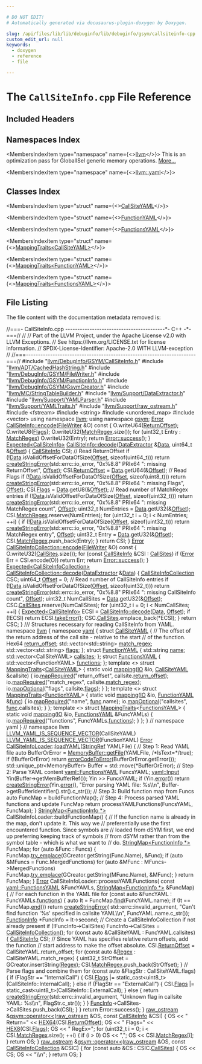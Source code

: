 ```yaml
---

# DO NOT EDIT!
# Automatically generated via docusaurus-plugin-doxygen by Doxygen.

slug: /api/files/lib/lib/debuginfo/lib/debuginfo/gsym/callsiteinfo-cpp
custom_edit_url: null
keywords:
  - doxygen
  - reference
  - file

---
```





# The `CallSiteInfo.cpp` File Reference

<DoxygenPage pluginConfig={pluginConfig}>



## Included Headers

<IncludesList>
<IncludesListItem
  filePath="llvm/DebugInfo/GSYM/CallSiteInfo.h"
  permalink="/docs/api/files/include/include/llvm/include/llvm/debuginfo/include/llvm/debuginfo/gsym/callsiteinfo-h"
  isLocal="true" />
<IncludesListItem
  filePath="llvm/ADT/CachedHashString.h"
  permalink="/docs/api/files/include/include/llvm/include/llvm/adt/cachedhashstring-h"
  isLocal="true" />
<IncludesListItem
  filePath="llvm/DebugInfo/GSYM/FileWriter.h"
  permalink="/docs/api/files/include/include/llvm/include/llvm/debuginfo/include/llvm/debuginfo/gsym/filewriter-h"
  isLocal="true" />
<IncludesListItem
  filePath="llvm/DebugInfo/GSYM/FunctionInfo.h"
  permalink="/docs/api/files/include/include/llvm/include/llvm/debuginfo/include/llvm/debuginfo/gsym/functioninfo-h"
  isLocal="true" />
<IncludesListItem
  filePath="llvm/DebugInfo/GSYM/GsymCreator.h"
  permalink="/docs/api/files/include/include/llvm/include/llvm/debuginfo/include/llvm/debuginfo/gsym/gsymcreator-h"
  isLocal="true" />
<IncludesListItem
  filePath="llvm/MC/StringTableBuilder.h"
  permalink="/docs/api/files/include/include/llvm/include/llvm/mc/stringtablebuilder-h"
  isLocal="true" />
<IncludesListItem
  filePath="llvm/Support/DataExtractor.h"
  permalink="/docs/api/files/include/include/llvm/include/llvm/support/dataextractor-h"
  isLocal="true" />
<IncludesListItem
  filePath="llvm/Support/YAMLParser.h"
  permalink="/docs/api/files/include/include/llvm/include/llvm/support/yamlparser-h"
  isLocal="true" />
<IncludesListItem
  filePath="llvm/Support/YAMLTraits.h"
  permalink="/docs/api/files/include/include/llvm/include/llvm/support/yamltraits-h"
  isLocal="true" />
<IncludesListItem
  filePath="llvm/Support/raw_ostream.h"
  permalink="/docs/api/files/include/include/llvm/include/llvm/support/raw-ostream-h"
  isLocal="true" />
<IncludesListItem
  filePath="fstream"
  permalink=""
  isLocal="false" />
<IncludesListItem
  filePath="string"
  permalink=""
  isLocal="false" />
<IncludesListItem
  filePath="unordered_map"
  permalink=""
  isLocal="false" />
<IncludesListItem
  filePath="vector"
  permalink=""
  isLocal="false" />
</IncludesList>

## Namespaces Index

<MembersIndex>

<MembersIndexItem
  type="namespace"
  name={<><a href="/docs/api/namespaces/llvm">llvm</a></>}>
This is an optimization pass for GlobalISel generic memory operations. <a href="/docs/api/namespaces/llvm/#details">More...</a>
</MembersIndexItem>

<MembersIndexItem
  type="namespace"
  name={<><a href="/docs/api/namespaces/llvm/yaml">llvm::yaml</a></>}>
</MembersIndexItem>

</MembersIndex>

## Classes Index

<MembersIndex>

<MembersIndexItem
  type="struct"
  name={<><a href="/docs/api/structs/llvm/yaml/callsiteyaml">CallSiteYAML</a></>}>
</MembersIndexItem>

<MembersIndexItem
  type="struct"
  name={<><a href="/docs/api/structs/llvm/yaml/functionyaml">FunctionYAML</a></>}>
</MembersIndexItem>

<MembersIndexItem
  type="struct"
  name={<><a href="/docs/api/structs/llvm/yaml/functionsyaml">FunctionsYAML</a></>}>
</MembersIndexItem>

<MembersIndexItem
  type="struct"
  name={<><a href="/docs/api/structs/llvm/yaml/mappingtraits-d2afca7929a5563e0e07bd99287f6885">MappingTraits&lt;CallSiteYAML&gt;</a></>}>
</MembersIndexItem>

<MembersIndexItem
  type="struct"
  name={<><a href="/docs/api/structs/llvm/yaml/mappingtraits-73076b6eb9c9391d098f1623686f6b0d">MappingTraits&lt;FunctionYAML&gt;</a></>}>
</MembersIndexItem>

<MembersIndexItem
  type="struct"
  name={<><a href="/docs/api/structs/llvm/yaml/mappingtraits-5e4c8f3ada171203904dfc07ddf3a94f">MappingTraits&lt;FunctionsYAML&gt;</a></>}>
</MembersIndexItem>

</MembersIndex>


## File Listing

The file content with the documentation metadata removed is:

<ProgramListing>

<Link id="l00001" /><CodeLine lineNumber="1"><span class="doxyHighlightComment">//===- CallSiteInfo.cpp -----------------------------------------&#42;- C++ -&#42;-===//</span></CodeLine>
<Link id="l00002" /><CodeLine lineNumber="2"><span class="doxyHighlightComment">//</span></CodeLine>
<Link id="l00003" /><CodeLine lineNumber="3"><span class="doxyHighlightComment">// Part of the LLVM Project, under the Apache License v2.0 with LLVM Exceptions.</span></CodeLine>
<Link id="l00004" /><CodeLine lineNumber="4"><span class="doxyHighlightComment">// See https://llvm.org/LICENSE.txt for license information.</span></CodeLine>
<Link id="l00005" /><CodeLine lineNumber="5"><span class="doxyHighlightComment">// SPDX-License-Identifier: Apache-2.0 WITH LLVM-exception</span></CodeLine>
<Link id="l00006" /><CodeLine lineNumber="6"><span class="doxyHighlightComment">//</span></CodeLine>
<Link id="l00007" /><CodeLine lineNumber="7"><span class="doxyHighlightComment">//===----------------------------------------------------------------------===//</span></CodeLine>
<Link id="l00008" /><CodeLine lineNumber="8"></CodeLine>
<Link id="l00009" /><CodeLine lineNumber="9"><span class="doxyHighlightPreprocessor">#include &quot;<a href="/docs/api/files/include/include/llvm/include/llvm/debuginfo/include/llvm/debuginfo/gsym/callsiteinfo-h">llvm/DebugInfo/GSYM/CallSiteInfo.h</a>&quot;</span></CodeLine>
<Link id="l00010" /><CodeLine lineNumber="10"><span class="doxyHighlightPreprocessor">#include &quot;<a href="/docs/api/files/include/include/llvm/include/llvm/adt/cachedhashstring-h">llvm/ADT/CachedHashString.h</a>&quot;</span></CodeLine>
<Link id="l00011" /><CodeLine lineNumber="11"><span class="doxyHighlightPreprocessor">#include &quot;<a href="/docs/api/files/include/include/llvm/include/llvm/debuginfo/include/llvm/debuginfo/gsym/filewriter-h">llvm/DebugInfo/GSYM/FileWriter.h</a>&quot;</span></CodeLine>
<Link id="l00012" /><CodeLine lineNumber="12"><span class="doxyHighlightPreprocessor">#include &quot;<a href="/docs/api/files/include/include/llvm/include/llvm/debuginfo/include/llvm/debuginfo/gsym/functioninfo-h">llvm/DebugInfo/GSYM/FunctionInfo.h</a>&quot;</span></CodeLine>
<Link id="l00013" /><CodeLine lineNumber="13"><span class="doxyHighlightPreprocessor">#include &quot;<a href="/docs/api/files/include/include/llvm/include/llvm/debuginfo/include/llvm/debuginfo/gsym/gsymcreator-h">llvm/DebugInfo/GSYM/GsymCreator.h</a>&quot;</span></CodeLine>
<Link id="l00014" /><CodeLine lineNumber="14"><span class="doxyHighlightPreprocessor">#include &quot;<a href="/docs/api/files/include/include/llvm/include/llvm/mc/stringtablebuilder-h">llvm/MC/StringTableBuilder.h</a>&quot;</span></CodeLine>
<Link id="l00015" /><CodeLine lineNumber="15"><span class="doxyHighlightPreprocessor">#include &quot;<a href="/docs/api/files/include/include/llvm/include/llvm/support/dataextractor-h">llvm/Support/DataExtractor.h</a>&quot;</span></CodeLine>
<Link id="l00016" /><CodeLine lineNumber="16"><span class="doxyHighlightPreprocessor">#include &quot;<a href="/docs/api/files/include/include/llvm/include/llvm/support/yamlparser-h">llvm/Support/YAMLParser.h</a>&quot;</span></CodeLine>
<Link id="l00017" /><CodeLine lineNumber="17"><span class="doxyHighlightPreprocessor">#include &quot;<a href="/docs/api/files/include/include/llvm/include/llvm/support/yamltraits-h">llvm/Support/YAMLTraits.h</a>&quot;</span></CodeLine>
<Link id="l00018" /><CodeLine lineNumber="18"><span class="doxyHighlightPreprocessor">#include &quot;<a href="/docs/api/files/include/include/llvm/include/llvm/support/raw-ostream-h">llvm/Support/raw&#95;ostream.h</a>&quot;</span></CodeLine>
<Link id="l00019" /><CodeLine lineNumber="19"><span class="doxyHighlightPreprocessor">#include &lt;fstream&gt;</span></CodeLine>
<Link id="l00020" /><CodeLine lineNumber="20"><span class="doxyHighlightPreprocessor">#include &lt;string&gt;</span></CodeLine>
<Link id="l00021" /><CodeLine lineNumber="21"><span class="doxyHighlightPreprocessor">#include &lt;unordered&#95;map&gt;</span></CodeLine>
<Link id="l00022" /><CodeLine lineNumber="22"><span class="doxyHighlightPreprocessor">#include &lt;vector&gt;</span></CodeLine>
<Link id="l00023" /><CodeLine lineNumber="23"></CodeLine>
<Link id="l00024" /><CodeLine lineNumber="24"><span class="doxyHighlightKeyword">using namespace </span><span class="doxyHighlight"><a href="/docs/api/namespaces/llvm">llvm</a>;</span></CodeLine>
<Link id="l00025" /><CodeLine lineNumber="25"><span class="doxyHighlightKeyword">using namespace </span><span class="doxyHighlight"><a href="/docs/api/namespaces/llvm/gsym">gsym</a>;</span></CodeLine>
<Link id="l00026" /><CodeLine lineNumber="26"></CodeLine>
<Link id="l00027" /><CodeLine lineNumber="27" lineLink="/docs/api/structs/llvm/gsym/callsiteinfo/#a04a75849a90c95c00d22f3894a196bc5"><span class="doxyHighlight"><a href="/docs/api/classes/llvm/error">Error</a> <a href="/docs/api/structs/llvm/gsym/callsiteinfo/#a04a75849a90c95c00d22f3894a196bc5">CallSiteInfo::encode</a>(<a href="/docs/api/classes/llvm/gsym/filewriter">FileWriter</a> &amp;O)</span><span class="doxyHighlightKeyword"> const </span><span class="doxyHighlight">&#123;</span></CodeLine>
<Link id="l00028" /><CodeLine lineNumber="28"><span class="doxyHighlight">  O.writeU64(<a href="/docs/api/structs/llvm/gsym/callsiteinfo/#a26c0bff4e03d1b8593ffd2590c20efcb">ReturnOffset</a>);</span></CodeLine>
<Link id="l00029" /><CodeLine lineNumber="29"><span class="doxyHighlight">  O.writeU8(<a href="/docs/api/structs/llvm/gsym/callsiteinfo/#aced76967548a86d559ae0b349755c0f7">Flags</a>);</span></CodeLine>
<Link id="l00030" /><CodeLine lineNumber="30"><span class="doxyHighlight">  O.writeU32(<a href="/docs/api/structs/llvm/gsym/callsiteinfo/#a04c72564fa58d17a8082073d5efcf101">MatchRegex</a>.size());</span></CodeLine>
<Link id="l00031" /><CodeLine lineNumber="31"><span class="doxyHighlight">  </span><span class="doxyHighlightKeywordFlow">for</span><span class="doxyHighlight"> (uint32&#95;t Entry : <a href="/docs/api/structs/llvm/gsym/callsiteinfo/#a04c72564fa58d17a8082073d5efcf101">MatchRegex</a>)</span></CodeLine>
<Link id="l00032" /><CodeLine lineNumber="32"><span class="doxyHighlight">    O.writeU32(Entry);</span></CodeLine>
<Link id="l00033" /><CodeLine lineNumber="33"><span class="doxyHighlight">  </span><span class="doxyHighlightKeywordFlow">return</span><span class="doxyHighlight"> <a href="/docs/api/classes/llvm/error/#a4dfd0813c3d0e0a30439b5a3e9196b59">Error::success</a>();</span></CodeLine>
<Link id="l00034" /><CodeLine lineNumber="34"><span class="doxyHighlight">&#125;</span></CodeLine>
<Link id="l00035" /><CodeLine lineNumber="35"></CodeLine>
<Link id="l00036" /><CodeLine lineNumber="36" lineLink="/docs/api/structs/llvm/gsym/callsiteinfo/#a596705578fd132b4b9793bb9e0a454d4"><span class="doxyHighlight"><a href="/docs/api/classes/llvm/expected">Expected&lt;CallSiteInfo&gt;</a> <a href="/docs/api/structs/llvm/gsym/callsiteinfo/#a596705578fd132b4b9793bb9e0a454d4">CallSiteInfo::decode</a>(<a href="/docs/api/classes/llvm/dataextractor">DataExtractor</a> &amp;<a href="/docs/api/namespaces/llvm/#aa20539e89704d20b98b97e9c3feac934">Data</a>,</span></CodeLine>
<Link id="l00037" /><CodeLine lineNumber="37"><span class="doxyHighlight">                                            uint64&#95;t &amp;<a href="/docs/api/namespaces/llvm/#a05f5b9a11bdcc5feba62899f95dcf878a3134224cba2545bc57954d3b072aebb4">Offset</a>) &#123;</span></CodeLine>
<Link id="l00038" /><CodeLine lineNumber="38"><span class="doxyHighlight">  <a href="/docs/api/structs/llvm/gsym/callsiteinfo">CallSiteInfo</a> CSI;</span></CodeLine>
<Link id="l00039" /><CodeLine lineNumber="39"></CodeLine>
<Link id="l00040" /><CodeLine lineNumber="40"><span class="doxyHighlight">  </span><span class="doxyHighlightComment">// Read ReturnOffset</span></CodeLine>
<Link id="l00041" /><CodeLine lineNumber="41"><span class="doxyHighlight">  </span><span class="doxyHighlightKeywordFlow">if</span><span class="doxyHighlight"> (!<a href="/docs/api/namespaces/llvm/#aa20539e89704d20b98b97e9c3feac934">Data</a>.isValidOffsetForDataOfSize(<a href="/docs/api/namespaces/llvm/#a05f5b9a11bdcc5feba62899f95dcf878a3134224cba2545bc57954d3b072aebb4">Offset</a>, </span><span class="doxyHighlightKeyword">sizeof</span><span class="doxyHighlight">(uint64&#95;t)))</span></CodeLine>
<Link id="l00042" /><CodeLine lineNumber="42"><span class="doxyHighlight">    </span><span class="doxyHighlightKeywordFlow">return</span><span class="doxyHighlight"> <a href="/docs/api/namespaces/llvm/#a4d2fd926089a58d482fb67a362e11bad">createStringError</a>(std::errc::io&#95;error,</span></CodeLine>
<Link id="l00043" /><CodeLine lineNumber="43"><span class="doxyHighlight">                             </span><span class="doxyHighlightStringLiteral">&quot;0x%8.8&quot;</span><span class="doxyHighlight"> PRIx64 </span><span class="doxyHighlightStringLiteral">&quot;: missing ReturnOffset&quot;</span><span class="doxyHighlight">, <a href="/docs/api/namespaces/llvm/#a05f5b9a11bdcc5feba62899f95dcf878a3134224cba2545bc57954d3b072aebb4">Offset</a>);</span></CodeLine>
<Link id="l00044" /><CodeLine lineNumber="44"><span class="doxyHighlight">  CSI.<a href="/docs/api/structs/llvm/gsym/callsiteinfo/#a26c0bff4e03d1b8593ffd2590c20efcb">ReturnOffset</a> = <a href="/docs/api/namespaces/llvm/#aa20539e89704d20b98b97e9c3feac934">Data</a>.getU64(&amp;<a href="/docs/api/namespaces/llvm/#a05f5b9a11bdcc5feba62899f95dcf878a3134224cba2545bc57954d3b072aebb4">Offset</a>);</span></CodeLine>
<Link id="l00045" /><CodeLine lineNumber="45"></CodeLine>
<Link id="l00046" /><CodeLine lineNumber="46"><span class="doxyHighlight">  </span><span class="doxyHighlightComment">// Read Flags</span></CodeLine>
<Link id="l00047" /><CodeLine lineNumber="47"><span class="doxyHighlight">  </span><span class="doxyHighlightKeywordFlow">if</span><span class="doxyHighlight"> (!<a href="/docs/api/namespaces/llvm/#aa20539e89704d20b98b97e9c3feac934">Data</a>.isValidOffsetForDataOfSize(<a href="/docs/api/namespaces/llvm/#a05f5b9a11bdcc5feba62899f95dcf878a3134224cba2545bc57954d3b072aebb4">Offset</a>, </span><span class="doxyHighlightKeyword">sizeof</span><span class="doxyHighlight">(uint8&#95;t)))</span></CodeLine>
<Link id="l00048" /><CodeLine lineNumber="48"><span class="doxyHighlight">    </span><span class="doxyHighlightKeywordFlow">return</span><span class="doxyHighlight"> <a href="/docs/api/namespaces/llvm/#a4d2fd926089a58d482fb67a362e11bad">createStringError</a>(std::errc::io&#95;error,</span></CodeLine>
<Link id="l00049" /><CodeLine lineNumber="49"><span class="doxyHighlight">                             </span><span class="doxyHighlightStringLiteral">&quot;0x%8.8&quot;</span><span class="doxyHighlight"> PRIx64 </span><span class="doxyHighlightStringLiteral">&quot;: missing Flags&quot;</span><span class="doxyHighlight">, <a href="/docs/api/namespaces/llvm/#a05f5b9a11bdcc5feba62899f95dcf878a3134224cba2545bc57954d3b072aebb4">Offset</a>);</span></CodeLine>
<Link id="l00050" /><CodeLine lineNumber="50"><span class="doxyHighlight">  CSI.<a href="/docs/api/structs/llvm/gsym/callsiteinfo/#aced76967548a86d559ae0b349755c0f7">Flags</a> = <a href="/docs/api/namespaces/llvm/#aa20539e89704d20b98b97e9c3feac934">Data</a>.getU8(&amp;<a href="/docs/api/namespaces/llvm/#a05f5b9a11bdcc5feba62899f95dcf878a3134224cba2545bc57954d3b072aebb4">Offset</a>);</span></CodeLine>
<Link id="l00051" /><CodeLine lineNumber="51"></CodeLine>
<Link id="l00052" /><CodeLine lineNumber="52"><span class="doxyHighlight">  </span><span class="doxyHighlightComment">// Read number of MatchRegex entries</span></CodeLine>
<Link id="l00053" /><CodeLine lineNumber="53"><span class="doxyHighlight">  </span><span class="doxyHighlightKeywordFlow">if</span><span class="doxyHighlight"> (!<a href="/docs/api/namespaces/llvm/#aa20539e89704d20b98b97e9c3feac934">Data</a>.isValidOffsetForDataOfSize(<a href="/docs/api/namespaces/llvm/#a05f5b9a11bdcc5feba62899f95dcf878a3134224cba2545bc57954d3b072aebb4">Offset</a>, </span><span class="doxyHighlightKeyword">sizeof</span><span class="doxyHighlight">(uint32&#95;t)))</span></CodeLine>
<Link id="l00054" /><CodeLine lineNumber="54"><span class="doxyHighlight">    </span><span class="doxyHighlightKeywordFlow">return</span><span class="doxyHighlight"> <a href="/docs/api/namespaces/llvm/#a4d2fd926089a58d482fb67a362e11bad">createStringError</a>(std::errc::io&#95;error,</span></CodeLine>
<Link id="l00055" /><CodeLine lineNumber="55"><span class="doxyHighlight">                             </span><span class="doxyHighlightStringLiteral">&quot;0x%8.8&quot;</span><span class="doxyHighlight"> PRIx64 </span><span class="doxyHighlightStringLiteral">&quot;: missing MatchRegex count&quot;</span><span class="doxyHighlight">,</span></CodeLine>
<Link id="l00056" /><CodeLine lineNumber="56"><span class="doxyHighlight">                             <a href="/docs/api/namespaces/llvm/#a05f5b9a11bdcc5feba62899f95dcf878a3134224cba2545bc57954d3b072aebb4">Offset</a>);</span></CodeLine>
<Link id="l00057" /><CodeLine lineNumber="57"><span class="doxyHighlight">  uint32&#95;t NumEntries = <a href="/docs/api/namespaces/llvm/#aa20539e89704d20b98b97e9c3feac934">Data</a>.getU32(&amp;<a href="/docs/api/namespaces/llvm/#a05f5b9a11bdcc5feba62899f95dcf878a3134224cba2545bc57954d3b072aebb4">Offset</a>);</span></CodeLine>
<Link id="l00058" /><CodeLine lineNumber="58"></CodeLine>
<Link id="l00059" /><CodeLine lineNumber="59"><span class="doxyHighlight">  CSI.<a href="/docs/api/structs/llvm/gsym/callsiteinfo/#a04c72564fa58d17a8082073d5efcf101">MatchRegex</a>.reserve(NumEntries);</span></CodeLine>
<Link id="l00060" /><CodeLine lineNumber="60"><span class="doxyHighlight">  </span><span class="doxyHighlightKeywordFlow">for</span><span class="doxyHighlight"> (uint32&#95;t i = 0; i &lt; NumEntries; ++i) &#123;</span></CodeLine>
<Link id="l00061" /><CodeLine lineNumber="61"><span class="doxyHighlight">    </span><span class="doxyHighlightKeywordFlow">if</span><span class="doxyHighlight"> (!<a href="/docs/api/namespaces/llvm/#aa20539e89704d20b98b97e9c3feac934">Data</a>.isValidOffsetForDataOfSize(<a href="/docs/api/namespaces/llvm/#a05f5b9a11bdcc5feba62899f95dcf878a3134224cba2545bc57954d3b072aebb4">Offset</a>, </span><span class="doxyHighlightKeyword">sizeof</span><span class="doxyHighlight">(uint32&#95;t)))</span></CodeLine>
<Link id="l00062" /><CodeLine lineNumber="62"><span class="doxyHighlight">      </span><span class="doxyHighlightKeywordFlow">return</span><span class="doxyHighlight"> <a href="/docs/api/namespaces/llvm/#a4d2fd926089a58d482fb67a362e11bad">createStringError</a>(std::errc::io&#95;error,</span></CodeLine>
<Link id="l00063" /><CodeLine lineNumber="63"><span class="doxyHighlight">                               </span><span class="doxyHighlightStringLiteral">&quot;0x%8.8&quot;</span><span class="doxyHighlight"> PRIx64 </span><span class="doxyHighlightStringLiteral">&quot;: missing MatchRegex entry&quot;</span><span class="doxyHighlight">,</span></CodeLine>
<Link id="l00064" /><CodeLine lineNumber="64"><span class="doxyHighlight">                               <a href="/docs/api/namespaces/llvm/#a05f5b9a11bdcc5feba62899f95dcf878a3134224cba2545bc57954d3b072aebb4">Offset</a>);</span></CodeLine>
<Link id="l00065" /><CodeLine lineNumber="65"><span class="doxyHighlight">    uint32&#95;t Entry = <a href="/docs/api/namespaces/llvm/#aa20539e89704d20b98b97e9c3feac934">Data</a>.getU32(&amp;<a href="/docs/api/namespaces/llvm/#a05f5b9a11bdcc5feba62899f95dcf878a3134224cba2545bc57954d3b072aebb4">Offset</a>);</span></CodeLine>
<Link id="l00066" /><CodeLine lineNumber="66"><span class="doxyHighlight">    CSI.<a href="/docs/api/structs/llvm/gsym/callsiteinfo/#a04c72564fa58d17a8082073d5efcf101">MatchRegex</a>.push&#95;back(Entry);</span></CodeLine>
<Link id="l00067" /><CodeLine lineNumber="67"><span class="doxyHighlight">  &#125;</span></CodeLine>
<Link id="l00068" /><CodeLine lineNumber="68"></CodeLine>
<Link id="l00069" /><CodeLine lineNumber="69"><span class="doxyHighlight">  </span><span class="doxyHighlightKeywordFlow">return</span><span class="doxyHighlight"> CSI;</span></CodeLine>
<Link id="l00070" /><CodeLine lineNumber="70"><span class="doxyHighlight">&#125;</span></CodeLine>
<Link id="l00071" /><CodeLine lineNumber="71"></CodeLine>
<Link id="l00072" /><CodeLine lineNumber="72" lineLink="/docs/api/structs/llvm/gsym/callsiteinfocollection/#a369566f0a63d8b39c91018ae3c9cf95d"><span class="doxyHighlight"><a href="/docs/api/classes/llvm/error">Error</a> <a href="/docs/api/structs/llvm/gsym/callsiteinfocollection/#a369566f0a63d8b39c91018ae3c9cf95d">CallSiteInfoCollection::encode</a>(<a href="/docs/api/classes/llvm/gsym/filewriter">FileWriter</a> &amp;O)</span><span class="doxyHighlightKeyword"> const </span><span class="doxyHighlight">&#123;</span></CodeLine>
<Link id="l00073" /><CodeLine lineNumber="73"><span class="doxyHighlight">  O.writeU32(<a href="/docs/api/structs/llvm/gsym/callsiteinfocollection/#a3d5d409c866a7de92877f77cb8f638de">CallSites</a>.size());</span></CodeLine>
<Link id="l00074" /><CodeLine lineNumber="74"><span class="doxyHighlight">  </span><span class="doxyHighlightKeywordFlow">for</span><span class="doxyHighlight"> (</span><span class="doxyHighlightKeyword">const</span><span class="doxyHighlight"> <a href="/docs/api/structs/llvm/gsym/callsiteinfo">CallSiteInfo</a> &amp;CSI : <a href="/docs/api/structs/llvm/gsym/callsiteinfocollection/#a3d5d409c866a7de92877f77cb8f638de">CallSites</a>)</span></CodeLine>
<Link id="l00075" /><CodeLine lineNumber="75"><span class="doxyHighlight">    </span><span class="doxyHighlightKeywordFlow">if</span><span class="doxyHighlight"> (<a href="/docs/api/classes/llvm/error">Error</a> Err = CSI.encode(O))</span></CodeLine>
<Link id="l00076" /><CodeLine lineNumber="76"><span class="doxyHighlight">      </span><span class="doxyHighlightKeywordFlow">return</span><span class="doxyHighlight"> Err;</span></CodeLine>
<Link id="l00077" /><CodeLine lineNumber="77"></CodeLine>
<Link id="l00078" /><CodeLine lineNumber="78"><span class="doxyHighlight">  </span><span class="doxyHighlightKeywordFlow">return</span><span class="doxyHighlight"> <a href="/docs/api/classes/llvm/error/#a4dfd0813c3d0e0a30439b5a3e9196b59">Error::success</a>();</span></CodeLine>
<Link id="l00079" /><CodeLine lineNumber="79"><span class="doxyHighlight">&#125;</span></CodeLine>
<Link id="l00080" /><CodeLine lineNumber="80"></CodeLine>
<Link id="l00081" /><CodeLine lineNumber="81"><span class="doxyHighlight"><a href="/docs/api/classes/llvm/expected">Expected&lt;CallSiteInfoCollection&gt;</a></span></CodeLine>
<Link id="l00082" /><CodeLine lineNumber="82" lineLink="/docs/api/structs/llvm/gsym/callsiteinfocollection/#ade8c3030c7854f2dce476b50e2102815"><span class="doxyHighlight"><a href="/docs/api/structs/llvm/gsym/callsiteinfocollection/#ade8c3030c7854f2dce476b50e2102815">CallSiteInfoCollection::decode</a>(<a href="/docs/api/classes/llvm/dataextractor">DataExtractor</a> &amp;<a href="/docs/api/namespaces/llvm/#aa20539e89704d20b98b97e9c3feac934">Data</a>) &#123;</span></CodeLine>
<Link id="l00083" /><CodeLine lineNumber="83"><span class="doxyHighlight">  <a href="/docs/api/structs/llvm/gsym/callsiteinfocollection">CallSiteInfoCollection</a> CSC;</span></CodeLine>
<Link id="l00084" /><CodeLine lineNumber="84"><span class="doxyHighlight">  uint64&#95;t <a href="/docs/api/namespaces/llvm/#a05f5b9a11bdcc5feba62899f95dcf878a3134224cba2545bc57954d3b072aebb4">Offset</a> = 0;</span></CodeLine>
<Link id="l00085" /><CodeLine lineNumber="85"></CodeLine>
<Link id="l00086" /><CodeLine lineNumber="86"><span class="doxyHighlight">  </span><span class="doxyHighlightComment">// Read number of CallSiteInfo entries</span></CodeLine>
<Link id="l00087" /><CodeLine lineNumber="87"><span class="doxyHighlight">  </span><span class="doxyHighlightKeywordFlow">if</span><span class="doxyHighlight"> (!<a href="/docs/api/namespaces/llvm/#aa20539e89704d20b98b97e9c3feac934">Data</a>.isValidOffsetForDataOfSize(<a href="/docs/api/namespaces/llvm/#a05f5b9a11bdcc5feba62899f95dcf878a3134224cba2545bc57954d3b072aebb4">Offset</a>, </span><span class="doxyHighlightKeyword">sizeof</span><span class="doxyHighlight">(uint32&#95;t)))</span></CodeLine>
<Link id="l00088" /><CodeLine lineNumber="88"><span class="doxyHighlight">    </span><span class="doxyHighlightKeywordFlow">return</span><span class="doxyHighlight"> <a href="/docs/api/namespaces/llvm/#a4d2fd926089a58d482fb67a362e11bad">createStringError</a>(std::errc::io&#95;error,</span></CodeLine>
<Link id="l00089" /><CodeLine lineNumber="89"><span class="doxyHighlight">                             </span><span class="doxyHighlightStringLiteral">&quot;0x%8.8&quot;</span><span class="doxyHighlight"> PRIx64 </span><span class="doxyHighlightStringLiteral">&quot;: missing CallSiteInfo count&quot;</span><span class="doxyHighlight">,</span></CodeLine>
<Link id="l00090" /><CodeLine lineNumber="90"><span class="doxyHighlight">                             <a href="/docs/api/namespaces/llvm/#a05f5b9a11bdcc5feba62899f95dcf878a3134224cba2545bc57954d3b072aebb4">Offset</a>);</span></CodeLine>
<Link id="l00091" /><CodeLine lineNumber="91"><span class="doxyHighlight">  uint32&#95;t NumCallSites = <a href="/docs/api/namespaces/llvm/#aa20539e89704d20b98b97e9c3feac934">Data</a>.getU32(&amp;<a href="/docs/api/namespaces/llvm/#a05f5b9a11bdcc5feba62899f95dcf878a3134224cba2545bc57954d3b072aebb4">Offset</a>);</span></CodeLine>
<Link id="l00092" /><CodeLine lineNumber="92"></CodeLine>
<Link id="l00093" /><CodeLine lineNumber="93"><span class="doxyHighlight">  CSC.<a href="/docs/api/structs/llvm/gsym/callsiteinfocollection/#a3d5d409c866a7de92877f77cb8f638de">CallSites</a>.reserve(NumCallSites);</span></CodeLine>
<Link id="l00094" /><CodeLine lineNumber="94"><span class="doxyHighlight">  </span><span class="doxyHighlightKeywordFlow">for</span><span class="doxyHighlight"> (uint32&#95;t i = 0; i &lt; NumCallSites; ++i) &#123;</span></CodeLine>
<Link id="l00095" /><CodeLine lineNumber="95"><span class="doxyHighlight">    <a href="/docs/api/classes/llvm/expected">Expected&lt;CallSiteInfo&gt;</a> ECSI = <a href="/docs/api/structs/llvm/gsym/callsiteinfo/#a596705578fd132b4b9793bb9e0a454d4">CallSiteInfo::decode</a>(<a href="/docs/api/namespaces/llvm/#aa20539e89704d20b98b97e9c3feac934">Data</a>, <a href="/docs/api/namespaces/llvm/#a05f5b9a11bdcc5feba62899f95dcf878a3134224cba2545bc57954d3b072aebb4">Offset</a>);</span></CodeLine>
<Link id="l00096" /><CodeLine lineNumber="96"><span class="doxyHighlight">    </span><span class="doxyHighlightKeywordFlow">if</span><span class="doxyHighlight"> (!ECSI)</span></CodeLine>
<Link id="l00097" /><CodeLine lineNumber="97"><span class="doxyHighlight">      </span><span class="doxyHighlightKeywordFlow">return</span><span class="doxyHighlight"> ECSI.<a href="/docs/api/classes/llvm/expected/#a94789df4ebd03dc008e8adebaa66ac1f">takeError</a>();</span></CodeLine>
<Link id="l00098" /><CodeLine lineNumber="98"><span class="doxyHighlight">    CSC.<a href="/docs/api/structs/llvm/gsym/callsiteinfocollection/#a3d5d409c866a7de92877f77cb8f638de">CallSites</a>.emplace&#95;back(&#42;ECSI);</span></CodeLine>
<Link id="l00099" /><CodeLine lineNumber="99"><span class="doxyHighlight">  &#125;</span></CodeLine>
<Link id="l00100" /><CodeLine lineNumber="100"></CodeLine>
<Link id="l00101" /><CodeLine lineNumber="101"><span class="doxyHighlight">  </span><span class="doxyHighlightKeywordFlow">return</span><span class="doxyHighlight"> CSC;</span></CodeLine>
<Link id="l00102" /><CodeLine lineNumber="102"><span class="doxyHighlight">&#125;</span></CodeLine>
<Link id="l00103" /><CodeLine lineNumber="103"></CodeLine>
<Link id="l00104" /><CodeLine lineNumber="104"><span class="doxyHighlightComment">/// Structures necessary for reading CallSiteInfo from YAML.</span></CodeLine>
<Link id="l00105" /><CodeLine lineNumber="105"><span class="doxyHighlightKeyword">namespace </span><span class="doxyHighlight"><a href="/docs/api/namespaces/llvm">llvm</a> &#123;</span></CodeLine>
<Link id="l00106" /><CodeLine lineNumber="106"><span class="doxyHighlightKeyword">namespace </span><span class="doxyHighlight"><a href="/docs/api/namespaces/llvm/yaml">yaml</a> &#123;</span></CodeLine>
<Link id="l00107" /><CodeLine lineNumber="107"></CodeLine>
<Link id="l00108" /><CodeLine lineNumber="108" lineLink="/docs/api/structs/llvm/yaml/callsiteyaml"><span class="doxyHighlightKeyword">struct </span><span class="doxyHighlight"><a href="/docs/api/structs/llvm/yaml/callsiteyaml">CallSiteYAML</a> &#123;</span></CodeLine>
<Link id="l00109" /><CodeLine lineNumber="109"><span class="doxyHighlight">  </span><span class="doxyHighlightComment">// The offset of the return address of the call site - relative to the start</span></CodeLine>
<Link id="l00110" /><CodeLine lineNumber="110"><span class="doxyHighlight">  </span><span class="doxyHighlightComment">// of the function.</span></CodeLine>
<Link id="l00111" /><CodeLine lineNumber="111" lineLink="/docs/api/structs/llvm/yaml/callsiteyaml/#ab8e99b7f2eaae0f4dc1b19fbdbc2fd57"><span class="doxyHighlight">  Hex64 <a href="/docs/api/structs/llvm/yaml/callsiteyaml/#ab8e99b7f2eaae0f4dc1b19fbdbc2fd57">return&#95;offset</a>;</span></CodeLine>
<Link id="l00112" /><CodeLine lineNumber="112" lineLink="/docs/api/structs/llvm/yaml/callsiteyaml/#a8decde4eff98b4bbed8a316cd9370659"><span class="doxyHighlight">  std::vector&lt;std::string&gt; <a href="/docs/api/structs/llvm/yaml/callsiteyaml/#a8decde4eff98b4bbed8a316cd9370659">match&#95;regex</a>;</span></CodeLine>
<Link id="l00113" /><CodeLine lineNumber="113" lineLink="/docs/api/structs/llvm/yaml/callsiteyaml/#a0fe69e82213464436e304e04d8e191b8"><span class="doxyHighlight">  std::vector&lt;std::string&gt; <a href="/docs/api/structs/llvm/yaml/callsiteyaml/#a0fe69e82213464436e304e04d8e191b8">flags</a>;</span></CodeLine>
<Link id="l00114" /><CodeLine lineNumber="114"><span class="doxyHighlight">&#125;;</span></CodeLine>
<Link id="l00115" /><CodeLine lineNumber="115"></CodeLine>
<Link id="l00116" /><CodeLine lineNumber="116" lineLink="/docs/api/structs/llvm/yaml/functionyaml"><span class="doxyHighlightKeyword">struct </span><span class="doxyHighlight"><a href="/docs/api/structs/llvm/yaml/functionyaml">FunctionYAML</a> &#123;</span></CodeLine>
<Link id="l00117" /><CodeLine lineNumber="117" lineLink="/docs/api/structs/llvm/yaml/functionyaml/#a17466b2c5519b6ad19e5ab708a4edfa0"><span class="doxyHighlight">  std::string <a href="/docs/api/structs/llvm/yaml/functionyaml/#a17466b2c5519b6ad19e5ab708a4edfa0">name</a>;</span></CodeLine>
<Link id="l00118" /><CodeLine lineNumber="118" lineLink="/docs/api/structs/llvm/yaml/functionyaml/#a646db5ebacbaca094e87c47af633f0a6"><span class="doxyHighlight">  std::vector&lt;CallSiteYAML&gt; <a href="/docs/api/structs/llvm/yaml/functionyaml/#a646db5ebacbaca094e87c47af633f0a6">callsites</a>;</span></CodeLine>
<Link id="l00119" /><CodeLine lineNumber="119"><span class="doxyHighlight">&#125;;</span></CodeLine>
<Link id="l00120" /><CodeLine lineNumber="120"></CodeLine>
<Link id="l00121" /><CodeLine lineNumber="121" lineLink="/docs/api/structs/llvm/yaml/functionsyaml"><span class="doxyHighlightKeyword">struct </span><span class="doxyHighlight"><a href="/docs/api/structs/llvm/yaml/functionsyaml">FunctionsYAML</a> &#123;</span></CodeLine>
<Link id="l00122" /><CodeLine lineNumber="122" lineLink="/docs/api/structs/llvm/yaml/functionsyaml/#a9245373daf38271edb5487b3f6bdc0d3"><span class="doxyHighlight">  std::vector&lt;FunctionYAML&gt; <a href="/docs/api/structs/llvm/yaml/functionsyaml/#a9245373daf38271edb5487b3f6bdc0d3">functions</a>;</span></CodeLine>
<Link id="l00123" /><CodeLine lineNumber="123"><span class="doxyHighlight">&#125;;</span></CodeLine>
<Link id="l00124" /><CodeLine lineNumber="124"></CodeLine>
<Link id="l00125" /><CodeLine lineNumber="125" lineLink="/docs/api/structs/llvm/yaml/mappingtraits-d2afca7929a5563e0e07bd99287f6885"><span class="doxyHighlightKeyword">template</span><span class="doxyHighlight"> &lt;&gt; </span><span class="doxyHighlightKeyword">struct </span><span class="doxyHighlight"><a href="/docs/api/structs/llvm/yaml/mappingtraits">MappingTraits</a>&lt;<a href="/docs/api/structs/llvm/yaml/callsiteyaml">CallSiteYAML</a>&gt; &#123;</span></CodeLine>
<Link id="l00126" /><CodeLine lineNumber="126" lineLink="/docs/api/structs/llvm/yaml/mappingtraits-d2afca7929a5563e0e07bd99287f6885/#a6a86ffce1b2a3aa7fb021fca07fd95cf"><span class="doxyHighlight">  </span><span class="doxyHighlightKeyword">static</span><span class="doxyHighlight"> </span><span class="doxyHighlightKeywordType">void</span><span class="doxyHighlight"> <a href="/docs/api/structs/llvm/yaml/mappingtraits-d2afca7929a5563e0e07bd99287f6885/#a6a86ffce1b2a3aa7fb021fca07fd95cf">mapping</a>(<a href="/docs/api/classes/llvm/yaml/io">IO</a> &amp;io, <a href="/docs/api/structs/llvm/yaml/callsiteyaml">CallSiteYAML</a> &amp;callsite) &#123;</span></CodeLine>
<Link id="l00127" /><CodeLine lineNumber="127"><span class="doxyHighlight">    io.<a href="/docs/api/classes/llvm/yaml/io/#a76b59883a4b23c1cb5c5f55eac119f0d">mapRequired</a>(</span><span class="doxyHighlightStringLiteral">&quot;return&#95;offset&quot;</span><span class="doxyHighlight">, callsite.<a href="/docs/api/structs/llvm/yaml/callsiteyaml/#ab8e99b7f2eaae0f4dc1b19fbdbc2fd57">return&#95;offset</a>);</span></CodeLine>
<Link id="l00128" /><CodeLine lineNumber="128"><span class="doxyHighlight">    io.<a href="/docs/api/classes/llvm/yaml/io/#a76b59883a4b23c1cb5c5f55eac119f0d">mapRequired</a>(</span><span class="doxyHighlightStringLiteral">&quot;match&#95;regex&quot;</span><span class="doxyHighlight">, callsite.<a href="/docs/api/structs/llvm/yaml/callsiteyaml/#a8decde4eff98b4bbed8a316cd9370659">match&#95;regex</a>);</span></CodeLine>
<Link id="l00129" /><CodeLine lineNumber="129"><span class="doxyHighlight">    io.<a href="/docs/api/classes/llvm/yaml/io/#a27dee5b4ee79b39bc614889a4186bbf5">mapOptional</a>(</span><span class="doxyHighlightStringLiteral">&quot;flags&quot;</span><span class="doxyHighlight">, callsite.<a href="/docs/api/structs/llvm/yaml/callsiteyaml/#a0fe69e82213464436e304e04d8e191b8">flags</a>);</span></CodeLine>
<Link id="l00130" /><CodeLine lineNumber="130"><span class="doxyHighlight">  &#125;</span></CodeLine>
<Link id="l00131" /><CodeLine lineNumber="131"><span class="doxyHighlight">&#125;;</span></CodeLine>
<Link id="l00132" /><CodeLine lineNumber="132"></CodeLine>
<Link id="l00133" /><CodeLine lineNumber="133" lineLink="/docs/api/structs/llvm/yaml/mappingtraits-73076b6eb9c9391d098f1623686f6b0d"><span class="doxyHighlightKeyword">template</span><span class="doxyHighlight"> &lt;&gt; </span><span class="doxyHighlightKeyword">struct </span><span class="doxyHighlight"><a href="/docs/api/structs/llvm/yaml/mappingtraits">MappingTraits</a>&lt;<a href="/docs/api/structs/llvm/yaml/functionyaml">FunctionYAML</a>&gt; &#123;</span></CodeLine>
<Link id="l00134" /><CodeLine lineNumber="134" lineLink="/docs/api/structs/llvm/yaml/mappingtraits-73076b6eb9c9391d098f1623686f6b0d/#aacec8ea10f36647b4110e9c525174adf"><span class="doxyHighlight">  </span><span class="doxyHighlightKeyword">static</span><span class="doxyHighlight"> </span><span class="doxyHighlightKeywordType">void</span><span class="doxyHighlight"> <a href="/docs/api/structs/llvm/yaml/mappingtraits-73076b6eb9c9391d098f1623686f6b0d/#aacec8ea10f36647b4110e9c525174adf">mapping</a>(<a href="/docs/api/classes/llvm/yaml/io">IO</a> &amp;io, <a href="/docs/api/structs/llvm/yaml/functionyaml">FunctionYAML</a> &amp;<a href="/docs/api/files/lib/lib/codegen/globalmergefunctions-cpp/#a55dce45877a3475cd98c9140a1bef4d7">func</a>) &#123;</span></CodeLine>
<Link id="l00135" /><CodeLine lineNumber="135"><span class="doxyHighlight">    io.<a href="/docs/api/classes/llvm/yaml/io/#a76b59883a4b23c1cb5c5f55eac119f0d">mapRequired</a>(</span><span class="doxyHighlightStringLiteral">&quot;name&quot;</span><span class="doxyHighlight">, <a href="/docs/api/files/lib/lib/codegen/globalmergefunctions-cpp/#a55dce45877a3475cd98c9140a1bef4d7">func</a>.name);</span></CodeLine>
<Link id="l00136" /><CodeLine lineNumber="136"><span class="doxyHighlight">    io.<a href="/docs/api/classes/llvm/yaml/io/#a27dee5b4ee79b39bc614889a4186bbf5">mapOptional</a>(</span><span class="doxyHighlightStringLiteral">&quot;callsites&quot;</span><span class="doxyHighlight">, <a href="/docs/api/files/lib/lib/codegen/globalmergefunctions-cpp/#a55dce45877a3475cd98c9140a1bef4d7">func</a>.callsites);</span></CodeLine>
<Link id="l00137" /><CodeLine lineNumber="137"><span class="doxyHighlight">  &#125;</span></CodeLine>
<Link id="l00138" /><CodeLine lineNumber="138"><span class="doxyHighlight">&#125;;</span></CodeLine>
<Link id="l00139" /><CodeLine lineNumber="139"></CodeLine>
<Link id="l00140" /><CodeLine lineNumber="140" lineLink="/docs/api/structs/llvm/yaml/mappingtraits-5e4c8f3ada171203904dfc07ddf3a94f"><span class="doxyHighlightKeyword">template</span><span class="doxyHighlight"> &lt;&gt; </span><span class="doxyHighlightKeyword">struct </span><span class="doxyHighlight"><a href="/docs/api/structs/llvm/yaml/mappingtraits">MappingTraits</a>&lt;<a href="/docs/api/structs/llvm/yaml/functionsyaml">FunctionsYAML</a>&gt; &#123;</span></CodeLine>
<Link id="l00141" /><CodeLine lineNumber="141" lineLink="/docs/api/structs/llvm/yaml/mappingtraits-5e4c8f3ada171203904dfc07ddf3a94f/#a61bcfb8b0274edff52ade8d261d91c47"><span class="doxyHighlight">  </span><span class="doxyHighlightKeyword">static</span><span class="doxyHighlight"> </span><span class="doxyHighlightKeywordType">void</span><span class="doxyHighlight"> <a href="/docs/api/structs/llvm/yaml/mappingtraits-5e4c8f3ada171203904dfc07ddf3a94f/#a61bcfb8b0274edff52ade8d261d91c47">mapping</a>(<a href="/docs/api/classes/llvm/yaml/io">IO</a> &amp;io, <a href="/docs/api/structs/llvm/yaml/functionsyaml">FunctionsYAML</a> &amp;FuncYAMLs) &#123;</span></CodeLine>
<Link id="l00142" /><CodeLine lineNumber="142"><span class="doxyHighlight">    io.<a href="/docs/api/classes/llvm/yaml/io/#a76b59883a4b23c1cb5c5f55eac119f0d">mapRequired</a>(</span><span class="doxyHighlightStringLiteral">&quot;functions&quot;</span><span class="doxyHighlight">, FuncYAMLs.<a href="/docs/api/structs/llvm/yaml/functionsyaml/#a9245373daf38271edb5487b3f6bdc0d3">functions</a>);</span></CodeLine>
<Link id="l00143" /><CodeLine lineNumber="143"><span class="doxyHighlight">  &#125;</span></CodeLine>
<Link id="l00144" /><CodeLine lineNumber="144"><span class="doxyHighlight">&#125;;</span></CodeLine>
<Link id="l00145" /><CodeLine lineNumber="145"></CodeLine>
<Link id="l00146" /><CodeLine lineNumber="146"><span class="doxyHighlight">&#125; </span><span class="doxyHighlightComment">// namespace yaml</span></CodeLine>
<Link id="l00147" /><CodeLine lineNumber="147"><span class="doxyHighlight">&#125; </span><span class="doxyHighlightComment">// namespace llvm</span></CodeLine>
<Link id="l00148" /><CodeLine lineNumber="148"></CodeLine>
<Link id="l00149" /><CodeLine lineNumber="149"><span class="doxyHighlight"><a href="/docs/api/files/include/include/llvm/include/llvm/support/yamltraits-h/#a57ad3a94065e9edfc73b92994494ae50">LLVM&#95;YAML&#95;IS&#95;SEQUENCE&#95;VECTOR</a>(CallSiteYAML)</span></CodeLine>
<Link id="l00150" /><CodeLine lineNumber="150"><span class="doxyHighlight"><a href="/docs/api/files/include/include/llvm/include/llvm/support/yamltraits-h/#a57ad3a94065e9edfc73b92994494ae50">LLVM&#95;YAML&#95;IS&#95;SEQUENCE&#95;VECTOR</a>(FunctionYAML)</span></CodeLine>
<Link id="l00151" /><CodeLine lineNumber="151"></CodeLine>
<Link id="l00152" /><CodeLine lineNumber="152" lineLink="/docs/api/classes/llvm/gsym/callsiteinfoloader/#af96a5f4033bb285a8570b073578aceb1"><span class="doxyHighlight"><a href="/docs/api/classes/llvm/error">Error</a> <a href="/docs/api/classes/llvm/gsym/callsiteinfoloader/#afb98f699283ca3c44ceec5b16c2d9c9c">CallSiteInfoLoader</a>::<a href="/docs/api/classes/llvm/gsym/callsiteinfoloader/#af96a5f4033bb285a8570b073578aceb1">loadYAML</a>(<a href="/docs/api/classes/llvm/stringref">StringRef</a> YAMLFile) &#123;</span></CodeLine>
<Link id="l00153" /><CodeLine lineNumber="153"><span class="doxyHighlight">  </span><span class="doxyHighlightComment">// Step 1: Read YAML file</span></CodeLine>
<Link id="l00154" /><CodeLine lineNumber="154"><span class="doxyHighlight">  </span><span class="doxyHighlightKeyword">auto</span><span class="doxyHighlight"> BufferOrError = <a href="/docs/api/classes/llvm/memorybuffer/#aa98611beefe78f907beeee7305cc8174">MemoryBuffer::getFile</a>(YAMLFile, </span><span class="doxyHighlightComment">/&#42;IsText=&#42;/</span><span class="doxyHighlightKeyword">true</span><span class="doxyHighlight">);</span></CodeLine>
<Link id="l00155" /><CodeLine lineNumber="155"><span class="doxyHighlight">  </span><span class="doxyHighlightKeywordFlow">if</span><span class="doxyHighlight"> (!BufferOrError)</span></CodeLine>
<Link id="l00156" /><CodeLine lineNumber="156"><span class="doxyHighlight">    </span><span class="doxyHighlightKeywordFlow">return</span><span class="doxyHighlight"> <a href="/docs/api/namespaces/llvm/#ad10875fd499e8e285aaeef615e9b11aa">errorCodeToError</a>(BufferOrError.getError());</span></CodeLine>
<Link id="l00157" /><CodeLine lineNumber="157"></CodeLine>
<Link id="l00158" /><CodeLine lineNumber="158"><span class="doxyHighlight">  std::unique&#95;ptr&lt;MemoryBuffer&gt; Buffer = std::move(&#42;BufferOrError);</span></CodeLine>
<Link id="l00159" /><CodeLine lineNumber="159"></CodeLine>
<Link id="l00160" /><CodeLine lineNumber="160"><span class="doxyHighlight">  </span><span class="doxyHighlightComment">// Step 2: Parse YAML content</span></CodeLine>
<Link id="l00161" /><CodeLine lineNumber="161"><span class="doxyHighlight">  <a href="/docs/api/structs/llvm/yaml/functionsyaml">yaml::FunctionsYAML</a> FuncsYAML;</span></CodeLine>
<Link id="l00162" /><CodeLine lineNumber="162"><span class="doxyHighlight">  <a href="/docs/api/classes/llvm/yaml/input">yaml::Input</a> Yin(Buffer-&gt;getMemBufferRef());</span></CodeLine>
<Link id="l00163" /><CodeLine lineNumber="163"><span class="doxyHighlight">  Yin &gt;&gt; FuncsYAML;</span></CodeLine>
<Link id="l00164" /><CodeLine lineNumber="164"><span class="doxyHighlight">  </span><span class="doxyHighlightKeywordFlow">if</span><span class="doxyHighlight"> (Yin.<a href="/docs/api/classes/llvm/yaml/input/#aa353fb192bcd1d2e0561858ad440829b">error</a>())</span></CodeLine>
<Link id="l00165" /><CodeLine lineNumber="165"><span class="doxyHighlight">    </span><span class="doxyHighlightKeywordFlow">return</span><span class="doxyHighlight"> <a href="/docs/api/namespaces/llvm/#a4d2fd926089a58d482fb67a362e11bad">createStringError</a>(Yin.<a href="/docs/api/classes/llvm/yaml/input/#aa353fb192bcd1d2e0561858ad440829b">error</a>(), </span><span class="doxyHighlightStringLiteral">&quot;Error parsing YAML file: %s\\n&quot;</span><span class="doxyHighlight">,</span></CodeLine>
<Link id="l00166" /><CodeLine lineNumber="166"><span class="doxyHighlight">                             Buffer-&gt;getBufferIdentifier().str().c&#95;str());</span></CodeLine>
<Link id="l00167" /><CodeLine lineNumber="167"></CodeLine>
<Link id="l00168" /><CodeLine lineNumber="168"><span class="doxyHighlight">  </span><span class="doxyHighlightComment">// Step 3: Build function map from Funcs</span></CodeLine>
<Link id="l00169" /><CodeLine lineNumber="169"><span class="doxyHighlight">  </span><span class="doxyHighlightKeyword">auto</span><span class="doxyHighlight"> FuncMap = buildFunctionMap();</span></CodeLine>
<Link id="l00170" /><CodeLine lineNumber="170"></CodeLine>
<Link id="l00171" /><CodeLine lineNumber="171"><span class="doxyHighlight">  </span><span class="doxyHighlightComment">// Step 4: Process parsed YAML functions and update FuncMap</span></CodeLine>
<Link id="l00172" /><CodeLine lineNumber="172"><span class="doxyHighlight">  </span><span class="doxyHighlightKeywordFlow">return</span><span class="doxyHighlight"> processYAMLFunctions(FuncsYAML, FuncMap);</span></CodeLine>
<Link id="l00173" /><CodeLine lineNumber="173"><span class="doxyHighlight">&#125;</span></CodeLine>
<Link id="l00174" /><CodeLine lineNumber="174"></CodeLine>
<Link id="l00175" /><CodeLine lineNumber="175"><span class="doxyHighlight"><a href="/docs/api/classes/llvm/stringmap">StringMap&lt;FunctionInfo &#42;&gt;</a> CallSiteInfoLoader::buildFunctionMap() &#123;</span></CodeLine>
<Link id="l00176" /><CodeLine lineNumber="176"><span class="doxyHighlight">  </span><span class="doxyHighlightComment">// If the function name is already in the map, don&#39;t update it. This way we</span></CodeLine>
<Link id="l00177" /><CodeLine lineNumber="177"><span class="doxyHighlight">  </span><span class="doxyHighlightComment">// preferentially use the first encountered function. Since symbols are</span></CodeLine>
<Link id="l00178" /><CodeLine lineNumber="178"><span class="doxyHighlight">  </span><span class="doxyHighlightComment">// loaded from dSYM first, we end up preferring keeping track of symbols</span></CodeLine>
<Link id="l00179" /><CodeLine lineNumber="179"><span class="doxyHighlight">  </span><span class="doxyHighlightComment">// from dSYM rather than from the symbol table - which is what we want to</span></CodeLine>
<Link id="l00180" /><CodeLine lineNumber="180"><span class="doxyHighlight">  </span><span class="doxyHighlightComment">// do.</span></CodeLine>
<Link id="l00181" /><CodeLine lineNumber="181"><span class="doxyHighlight">  <a href="/docs/api/classes/llvm/stringmap">StringMap&lt;FunctionInfo &#42;&gt;</a> FuncMap;</span></CodeLine>
<Link id="l00182" /><CodeLine lineNumber="182"><span class="doxyHighlight">  </span><span class="doxyHighlightKeywordFlow">for</span><span class="doxyHighlight"> (</span><span class="doxyHighlightKeyword">auto</span><span class="doxyHighlight"> &amp;Func : Funcs) &#123;</span></CodeLine>
<Link id="l00183" /><CodeLine lineNumber="183"><span class="doxyHighlight">    FuncMap.<a href="/docs/api/classes/llvm/stringmap/#acef94957604524790af3fbcb3cebc050">try&#95;emplace</a>(GCreator.getString(Func.Name), &amp;Func);</span></CodeLine>
<Link id="l00184" /><CodeLine lineNumber="184"><span class="doxyHighlight">    </span><span class="doxyHighlightKeywordFlow">if</span><span class="doxyHighlight"> (</span><span class="doxyHighlightKeyword">auto</span><span class="doxyHighlight"> &amp;MFuncs = Func.MergedFunctions)</span></CodeLine>
<Link id="l00185" /><CodeLine lineNumber="185"><span class="doxyHighlight">      </span><span class="doxyHighlightKeywordFlow">for</span><span class="doxyHighlight"> (</span><span class="doxyHighlightKeyword">auto</span><span class="doxyHighlight"> &amp;MFunc : MFuncs-&gt;MergedFunctions)</span></CodeLine>
<Link id="l00186" /><CodeLine lineNumber="186"><span class="doxyHighlight">        FuncMap.<a href="/docs/api/classes/llvm/stringmap/#acef94957604524790af3fbcb3cebc050">try&#95;emplace</a>(GCreator.getString(MFunc.Name), &amp;MFunc);</span></CodeLine>
<Link id="l00187" /><CodeLine lineNumber="187"><span class="doxyHighlight">  &#125;</span></CodeLine>
<Link id="l00188" /><CodeLine lineNumber="188"><span class="doxyHighlight">  </span><span class="doxyHighlightKeywordFlow">return</span><span class="doxyHighlight"> FuncMap;</span></CodeLine>
<Link id="l00189" /><CodeLine lineNumber="189"><span class="doxyHighlight">&#125;</span></CodeLine>
<Link id="l00190" /><CodeLine lineNumber="190"></CodeLine>
<Link id="l00191" /><CodeLine lineNumber="191"><span class="doxyHighlight"><a href="/docs/api/classes/llvm/error">Error</a> CallSiteInfoLoader::processYAMLFunctions(</span></CodeLine>
<Link id="l00192" /><CodeLine lineNumber="192"><span class="doxyHighlight">    </span><span class="doxyHighlightKeyword">const</span><span class="doxyHighlight"> <a href="/docs/api/structs/llvm/yaml/functionsyaml">yaml::FunctionsYAML</a> &amp;FuncYAMLs, <a href="/docs/api/classes/llvm/stringmap">StringMap&lt;FunctionInfo &#42;&gt;</a> &amp;FuncMap) &#123;</span></CodeLine>
<Link id="l00193" /><CodeLine lineNumber="193"><span class="doxyHighlight">  </span><span class="doxyHighlightComment">// For each function in the YAML file</span></CodeLine>
<Link id="l00194" /><CodeLine lineNumber="194"><span class="doxyHighlight">  </span><span class="doxyHighlightKeywordFlow">for</span><span class="doxyHighlight"> (</span><span class="doxyHighlightKeyword">const</span><span class="doxyHighlight"> </span><span class="doxyHighlightKeyword">auto</span><span class="doxyHighlight"> &amp;FuncYAML : FuncYAMLs.<a href="/docs/api/structs/llvm/yaml/functionsyaml/#a9245373daf38271edb5487b3f6bdc0d3">functions</a>) &#123;</span></CodeLine>
<Link id="l00195" /><CodeLine lineNumber="195"><span class="doxyHighlight">    </span><span class="doxyHighlightKeyword">auto</span><span class="doxyHighlight"> It = FuncMap.<a href="/docs/api/classes/llvm/stringmap/#a49e68e4c86fe0b96c633adea0c366d74">find</a>(FuncYAML.name);</span></CodeLine>
<Link id="l00196" /><CodeLine lineNumber="196"><span class="doxyHighlight">    </span><span class="doxyHighlightKeywordFlow">if</span><span class="doxyHighlight"> (It == FuncMap.<a href="/docs/api/classes/llvm/stringmap/#a16e5eaf2df56249e87019be23ee07695">end</a>())</span></CodeLine>
<Link id="l00197" /><CodeLine lineNumber="197"><span class="doxyHighlight">      </span><span class="doxyHighlightKeywordFlow">return</span><span class="doxyHighlight"> <a href="/docs/api/namespaces/llvm/#a4d2fd926089a58d482fb67a362e11bad">createStringError</a>(</span></CodeLine>
<Link id="l00198" /><CodeLine lineNumber="198"><span class="doxyHighlight">          std::errc::invalid&#95;argument,</span></CodeLine>
<Link id="l00199" /><CodeLine lineNumber="199"><span class="doxyHighlight">          </span><span class="doxyHighlightStringLiteral">&quot;Can&#39;t find function &#39;%s&#39; specified in callsite YAML\\n&quot;</span><span class="doxyHighlight">,</span></CodeLine>
<Link id="l00200" /><CodeLine lineNumber="200"><span class="doxyHighlight">          FuncYAML.name.c&#95;str());</span></CodeLine>
<Link id="l00201" /><CodeLine lineNumber="201"></CodeLine>
<Link id="l00202" /><CodeLine lineNumber="202"><span class="doxyHighlight">    <a href="/docs/api/structs/llvm/gsym/functioninfo">FunctionInfo</a> &#42;FuncInfo = It-&gt;second;</span></CodeLine>
<Link id="l00203" /><CodeLine lineNumber="203"><span class="doxyHighlight">    </span><span class="doxyHighlightComment">// Create a CallSiteInfoCollection if not already present</span></CodeLine>
<Link id="l00204" /><CodeLine lineNumber="204"><span class="doxyHighlight">    </span><span class="doxyHighlightKeywordFlow">if</span><span class="doxyHighlight"> (!FuncInfo-&gt;CallSites)</span></CodeLine>
<Link id="l00205" /><CodeLine lineNumber="205"><span class="doxyHighlight">      FuncInfo-&gt;CallSites = <a href="/docs/api/structs/llvm/gsym/callsiteinfocollection">CallSiteInfoCollection</a>();</span></CodeLine>
<Link id="l00206" /><CodeLine lineNumber="206"><span class="doxyHighlight">    </span><span class="doxyHighlightKeywordFlow">for</span><span class="doxyHighlight"> (</span><span class="doxyHighlightKeyword">const</span><span class="doxyHighlight"> </span><span class="doxyHighlightKeyword">auto</span><span class="doxyHighlight"> &amp;CallSiteYAML : FuncYAML.callsites) &#123;</span></CodeLine>
<Link id="l00207" /><CodeLine lineNumber="207"><span class="doxyHighlight">      <a href="/docs/api/structs/llvm/gsym/callsiteinfo">CallSiteInfo</a> CSI;</span></CodeLine>
<Link id="l00208" /><CodeLine lineNumber="208"><span class="doxyHighlight">      </span><span class="doxyHighlightComment">// Since YAML has specifies relative return offsets, add the function</span></CodeLine>
<Link id="l00209" /><CodeLine lineNumber="209"><span class="doxyHighlight">      </span><span class="doxyHighlightComment">// start address to make the offset absolute.</span></CodeLine>
<Link id="l00210" /><CodeLine lineNumber="210"><span class="doxyHighlight">      CSI.<a href="/docs/api/structs/llvm/gsym/callsiteinfo/#a26c0bff4e03d1b8593ffd2590c20efcb">ReturnOffset</a> = CallSiteYAML.return&#95;offset;</span></CodeLine>
<Link id="l00211" /><CodeLine lineNumber="211"><span class="doxyHighlight">      </span><span class="doxyHighlightKeywordFlow">for</span><span class="doxyHighlight"> (</span><span class="doxyHighlightKeyword">const</span><span class="doxyHighlight"> </span><span class="doxyHighlightKeyword">auto</span><span class="doxyHighlight"> &amp;<a href="/docs/api/classes/llvm/regex">Regex</a> : CallSiteYAML.match&#95;regex) &#123;</span></CodeLine>
<Link id="l00212" /><CodeLine lineNumber="212"><span class="doxyHighlight">        uint32&#95;t StrOffset = GCreator.insertString(<a href="/docs/api/classes/llvm/regex">Regex</a>);</span></CodeLine>
<Link id="l00213" /><CodeLine lineNumber="213"><span class="doxyHighlight">        CSI.<a href="/docs/api/structs/llvm/gsym/callsiteinfo/#a04c72564fa58d17a8082073d5efcf101">MatchRegex</a>.push&#95;back(StrOffset);</span></CodeLine>
<Link id="l00214" /><CodeLine lineNumber="214"><span class="doxyHighlight">      &#125;</span></CodeLine>
<Link id="l00215" /><CodeLine lineNumber="215"></CodeLine>
<Link id="l00216" /><CodeLine lineNumber="216"><span class="doxyHighlight">      </span><span class="doxyHighlightComment">// Parse flags and combine them</span></CodeLine>
<Link id="l00217" /><CodeLine lineNumber="217"><span class="doxyHighlight">      </span><span class="doxyHighlightKeywordFlow">for</span><span class="doxyHighlight"> (</span><span class="doxyHighlightKeyword">const</span><span class="doxyHighlight"> </span><span class="doxyHighlightKeyword">auto</span><span class="doxyHighlight"> &amp;FlagStr : CallSiteYAML.flags) &#123;</span></CodeLine>
<Link id="l00218" /><CodeLine lineNumber="218"><span class="doxyHighlight">        </span><span class="doxyHighlightKeywordFlow">if</span><span class="doxyHighlight"> (FlagStr == </span><span class="doxyHighlightStringLiteral">&quot;InternalCall&quot;</span><span class="doxyHighlight">) &#123;</span></CodeLine>
<Link id="l00219" /><CodeLine lineNumber="219"><span class="doxyHighlight">          CSI.<a href="/docs/api/structs/llvm/gsym/callsiteinfo/#aced76967548a86d559ae0b349755c0f7">Flags</a> |= </span><span class="doxyHighlightKeyword">static&#95;cast&lt;</span><span class="doxyHighlight">uint8&#95;t</span><span class="doxyHighlightKeyword">&gt;</span><span class="doxyHighlight">(CallSiteInfo::InternalCall);</span></CodeLine>
<Link id="l00220" /><CodeLine lineNumber="220"><span class="doxyHighlight">        &#125; </span><span class="doxyHighlightKeywordFlow">else</span><span class="doxyHighlight"> </span><span class="doxyHighlightKeywordFlow">if</span><span class="doxyHighlight"> (FlagStr == </span><span class="doxyHighlightStringLiteral">&quot;ExternalCall&quot;</span><span class="doxyHighlight">) &#123;</span></CodeLine>
<Link id="l00221" /><CodeLine lineNumber="221"><span class="doxyHighlight">          CSI.<a href="/docs/api/structs/llvm/gsym/callsiteinfo/#aced76967548a86d559ae0b349755c0f7">Flags</a> |= </span><span class="doxyHighlightKeyword">static&#95;cast&lt;</span><span class="doxyHighlight">uint8&#95;t</span><span class="doxyHighlightKeyword">&gt;</span><span class="doxyHighlight">(CallSiteInfo::ExternalCall);</span></CodeLine>
<Link id="l00222" /><CodeLine lineNumber="222"><span class="doxyHighlight">        &#125; </span><span class="doxyHighlightKeywordFlow">else</span><span class="doxyHighlight"> &#123;</span></CodeLine>
<Link id="l00223" /><CodeLine lineNumber="223"><span class="doxyHighlight">          </span><span class="doxyHighlightKeywordFlow">return</span><span class="doxyHighlight"> <a href="/docs/api/namespaces/llvm/#a4d2fd926089a58d482fb67a362e11bad">createStringError</a>(std::errc::invalid&#95;argument,</span></CodeLine>
<Link id="l00224" /><CodeLine lineNumber="224"><span class="doxyHighlight">                                   </span><span class="doxyHighlightStringLiteral">&quot;Unknown flag in callsite YAML: %s\\n&quot;</span><span class="doxyHighlight">,</span></CodeLine>
<Link id="l00225" /><CodeLine lineNumber="225"><span class="doxyHighlight">                                   FlagStr.c&#95;str());</span></CodeLine>
<Link id="l00226" /><CodeLine lineNumber="226"><span class="doxyHighlight">        &#125;</span></CodeLine>
<Link id="l00227" /><CodeLine lineNumber="227"><span class="doxyHighlight">      &#125;</span></CodeLine>
<Link id="l00228" /><CodeLine lineNumber="228"><span class="doxyHighlight">      <a href="/docs/api/namespaces/anonymous-memprofcontextdisambiguation-cpp-/#ab7b317804874313a6eaa944cc003698c">FuncInfo</a>-&gt;CallSites-&gt;CallSites.push&#95;back(CSI);</span></CodeLine>
<Link id="l00229" /><CodeLine lineNumber="229"><span class="doxyHighlight">    &#125;</span></CodeLine>
<Link id="l00230" /><CodeLine lineNumber="230"><span class="doxyHighlight">  &#125;</span></CodeLine>
<Link id="l00231" /><CodeLine lineNumber="231"><span class="doxyHighlight">  </span><span class="doxyHighlightKeywordFlow">return</span><span class="doxyHighlight"> Error::success();</span></CodeLine>
<Link id="l00232" /><CodeLine lineNumber="232"><span class="doxyHighlight">&#125;</span></CodeLine>
<Link id="l00233" /><CodeLine lineNumber="233"></CodeLine>
<Link id="l00234" /><CodeLine lineNumber="234" lineLink="/docs/api/namespaces/llvm/gsym/#a15f42fd0953ecc13d8122847660c0e5b"><span class="doxyHighlight"><a href="/docs/api/classes/llvm/raw-ostream">raw&#95;ostream</a> &amp;<a href="/docs/api/namespaces/llvm/gsym/#a15f42fd0953ecc13d8122847660c0e5b">gsym::operator&lt;&lt;</a>(<a href="/docs/api/classes/llvm/raw-ostream">raw&#95;ostream</a> &amp;OS, </span><span class="doxyHighlightKeyword">const</span><span class="doxyHighlight"> <a href="/docs/api/structs/llvm/gsym/callsiteinfo">CallSiteInfo</a> &amp;CSI) &#123;</span></CodeLine>
<Link id="l00235" /><CodeLine lineNumber="235"><span class="doxyHighlight">  OS &lt;&lt; </span><span class="doxyHighlightStringLiteral">&quot;  Return=&quot;</span><span class="doxyHighlight"> &lt;&lt; <a href="/docs/api/files/include/include/llvm/include/llvm/debuginfo/include/llvm/debuginfo/gsym/extractranges-h/#abedaa94d52e9958ad4a0d3790d0e4451">HEX64</a>(CSI.<a href="/docs/api/structs/llvm/gsym/callsiteinfo/#a26c0bff4e03d1b8593ffd2590c20efcb">ReturnOffset</a>);</span></CodeLine>
<Link id="l00236" /><CodeLine lineNumber="236"><span class="doxyHighlight">  OS &lt;&lt; </span><span class="doxyHighlightStringLiteral">&quot;  Flags=&quot;</span><span class="doxyHighlight"> &lt;&lt; <a href="/docs/api/files/include/include/llvm/include/llvm/debuginfo/include/llvm/debuginfo/gsym/extractranges-h/#a1d57b52d7d017a1fbc51ade0d6b50df0">HEX8</a>(CSI.<a href="/docs/api/structs/llvm/gsym/callsiteinfo/#aced76967548a86d559ae0b349755c0f7">Flags</a>);</span></CodeLine>
<Link id="l00237" /><CodeLine lineNumber="237"></CodeLine>
<Link id="l00238" /><CodeLine lineNumber="238"><span class="doxyHighlight">  OS &lt;&lt; </span><span class="doxyHighlightStringLiteral">&quot;  RegEx=&quot;</span><span class="doxyHighlight">;</span></CodeLine>
<Link id="l00239" /><CodeLine lineNumber="239"><span class="doxyHighlight">  </span><span class="doxyHighlightKeywordFlow">for</span><span class="doxyHighlight"> (uint32&#95;t i = 0; i &lt; CSI.<a href="/docs/api/structs/llvm/gsym/callsiteinfo/#a04c72564fa58d17a8082073d5efcf101">MatchRegex</a>.size(); ++i) &#123;</span></CodeLine>
<Link id="l00240" /><CodeLine lineNumber="240"><span class="doxyHighlight">    </span><span class="doxyHighlightKeywordFlow">if</span><span class="doxyHighlight"> (i &gt; 0)</span></CodeLine>
<Link id="l00241" /><CodeLine lineNumber="241"><span class="doxyHighlight">      OS &lt;&lt; </span><span class="doxyHighlightStringLiteral">&quot;,&quot;</span><span class="doxyHighlight">;</span></CodeLine>
<Link id="l00242" /><CodeLine lineNumber="242"><span class="doxyHighlight">    OS &lt;&lt; CSI.<a href="/docs/api/structs/llvm/gsym/callsiteinfo/#a04c72564fa58d17a8082073d5efcf101">MatchRegex</a>&#91;i&#93;;</span></CodeLine>
<Link id="l00243" /><CodeLine lineNumber="243"><span class="doxyHighlight">  &#125;</span></CodeLine>
<Link id="l00244" /><CodeLine lineNumber="244"><span class="doxyHighlight">  </span><span class="doxyHighlightKeywordFlow">return</span><span class="doxyHighlight"> OS;</span></CodeLine>
<Link id="l00245" /><CodeLine lineNumber="245"><span class="doxyHighlight">&#125;</span></CodeLine>
<Link id="l00246" /><CodeLine lineNumber="246"></CodeLine>
<Link id="l00247" /><CodeLine lineNumber="247" lineLink="/docs/api/namespaces/llvm/gsym/#a39413efc4ce6d6af368b191fa9704e26"><span class="doxyHighlight"><a href="/docs/api/classes/llvm/raw-ostream">raw&#95;ostream</a> &amp;<a href="/docs/api/namespaces/llvm/gsym/#a15f42fd0953ecc13d8122847660c0e5b">gsym::operator&lt;&lt;</a>(<a href="/docs/api/classes/llvm/raw-ostream">raw&#95;ostream</a> &amp;OS,</span></CodeLine>
<Link id="l00248" /><CodeLine lineNumber="248"><span class="doxyHighlight">                              </span><span class="doxyHighlightKeyword">const</span><span class="doxyHighlight"> <a href="/docs/api/structs/llvm/gsym/callsiteinfocollection">CallSiteInfoCollection</a> &amp;CSIC) &#123;</span></CodeLine>
<Link id="l00249" /><CodeLine lineNumber="249"><span class="doxyHighlight">  </span><span class="doxyHighlightKeywordFlow">for</span><span class="doxyHighlight"> (</span><span class="doxyHighlightKeyword">const</span><span class="doxyHighlight"> </span><span class="doxyHighlightKeyword">auto</span><span class="doxyHighlight"> &amp;CS : CSIC.<a href="/docs/api/structs/llvm/gsym/callsiteinfocollection/#a3d5d409c866a7de92877f77cb8f638de">CallSites</a>) &#123;</span></CodeLine>
<Link id="l00250" /><CodeLine lineNumber="250"><span class="doxyHighlight">    OS &lt;&lt; CS;</span></CodeLine>
<Link id="l00251" /><CodeLine lineNumber="251"><span class="doxyHighlight">    OS &lt;&lt; </span><span class="doxyHighlightStringLiteral">&quot;\\n&quot;</span><span class="doxyHighlight">;</span></CodeLine>
<Link id="l00252" /><CodeLine lineNumber="252"><span class="doxyHighlight">  &#125;</span></CodeLine>
<Link id="l00253" /><CodeLine lineNumber="253"><span class="doxyHighlight">  </span><span class="doxyHighlightKeywordFlow">return</span><span class="doxyHighlight"> OS;</span></CodeLine>
<Link id="l00254" /><CodeLine lineNumber="254"><span class="doxyHighlight">&#125;</span></CodeLine>

</ProgramListing>


</DoxygenPage>

